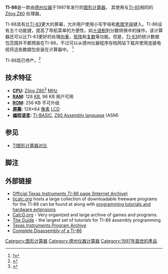 {{Infobox Calculator
|name = TI-86
|image = TI-86 calculator.jpg
|caption = 一台TI-86计算器
|type = [[图形计算器|图形计算器]]
| entry        =[[Calculator_input_methods#Infix_notation|D.A.L.]]
|manufacturer = [[德州仪器|德州仪器]]
|introduced = 1997
|discontinued = 2004
|predecessor = [[TI-85|TI-85]]
|successor = 
|processor = [[Zilog_Z80|Zilog Z80]]
| frequency  = 6 MHz   
|memory_user =96 kB of [[random_access_memory|RAM]]
|display_size = 128×64 pixels, 21×8 characters 
|precision = 
|link = 
|prog_lang = 
|supply = 4 [[AAA_battery|AAA]]'s,<br>1 CR1616 or CR1620
}}

'''TI-86'''是一款由[[德州仪器|德州仪器]]于1997年发行的[[图形计算器|图形计算器]]， 其使用与[[TI-85|TI-85]]相同的[[Zilog_Z80|Zilog Z80]] 处理器。

TI-86具有比[[TI-83|TI-83]]更大的屏幕，允许用户使用小写字母和[[希腊字母|希腊字母]]键入。TI-86设有五个功能键，提高了导航菜单的方便性，如[[十进制|十进制]]到分数转换中的操作。该计算器还可以比TI-83更好的处理[[向量|向量]]，[[矩阵|矩阵]]和[[复数_(数学)|复数]]等功能。但是，[[TI-83|TI-83]]的统计数据包范围并不都预装在TI-86，不过可以从德州仪器程序存档网站下载并使用连接电缆将这些数据包安装在计算器中。
<ref>[ftp://ftp.ti.com/pub/graph-ti/calc-apps/86/asm/ti-apps/]{{dead link|date=2017年11月 |bot=InternetArchiveBot |fix-attempted=yes }}</ref>

TI-86现已停产。<ref>{{cite web |url=http://education.ti.com/educationportal/sites/US/productDetail/us_ti86.html |title=TI-86 Features Summary |archiveurl=https://web.archive.org/web/20081118153512/http://education.ti.com/educationportal/sites/US/productDetail/us_ti86.html |archivedate=2008-11-18 |accessdate=2015-09-12 |dead-url=no }}</ref>

==技术特征==
*'''[[CPU|CPU]]:''' [[Zilog_Z80|Zilog Z80]]<ref>{{cite web|url=http://www.math.umbc.edu/~campbell/Calculators/TI8x/|last=Campbell|first=Robert|title=TI-82/83/85/86 Mathematics Use|year=2001|publisher=UMBC|accessdate=2015-09-12|archive-date=2016-08-17|archive-url=https://web.archive.org/web/20160817031102/http://www.math.umbc.edu/~campbell/Calculators/TI8x/|dead-url=no}}</ref> [[MHz|MHz]]
*'''[[随机存取存储器|RAM]]:''' 128 [[千字节|KB]], 96 KB 用户可用
*'''[[ROM|ROM]]:''' 256 KB 不可升级
*'''[[屏幕|屏幕]]:''' 128×64 [[像素|像素]] [[LCD|LCD]]
*'''[[编程语言|编程语言]]:''' [[TI_BASIC_(calculator)|TI-BASIC]], [[Zilog_Z80#Z80_assembly_language|Z80 Assembly language]] (ASM)

==参见==
* [[TI图形计算器对比|TI图形计算器对比]]

==脚注==

{{reflist}}

==外部链接==
*[https://web.archive.org/web/20080727031611/http://education.ti.com/educationportal/sites/US/productDetail/us_ti86.html Official Texas Instruments TI-86 page (Internet Archive)]
*[http://www.ticalc.org/pub/86/ ticalc.org]{{Wayback|url=http://www.ticalc.org/pub/86/ |date=20150823172655 }} hosts a large collection of downloadable freeware programs for the TI-86 can be found at along with [http://www.ticalc.org/basics/calculators/ti-86.html programming tutorials and hardware extensions]{{Wayback|url=http://www.ticalc.org/basics/calculators/ti-86.html |date=20150910162834 }}
*[https://web.archive.org/web/20070426132602/http://www.calcg.org/ CalcG.org] - Very organized and large archive of games and programs.
*[http://guide.ticalc.org The Guide]{{Wayback|url=http://guide.ticalc.org/ |date=20200127012151 }} - the largest set of tutorials for TI-86 assembly programming
*[ftp://ftp.ti.com/pub/graph-ti/calc-apps/86/asm/ti-apps/ Texas Instruments Program Archive]{{dead link|date=2017年11月 |bot=InternetArchiveBot |fix-attempted=yes }}
*[https://web.archive.org/web/20060614172058/http://www.takeitapart.net/archives/ti-83-and-86/ Complete Disassembly of a TI-86]
{{TI-calc}}
[[Category:图形计算器|Category:图形计算器]]
[[Category:德州仪器计算器|Category:德州仪器计算器]]
[[Category:1997年面世的產品|Category:1997年面世的產品]]